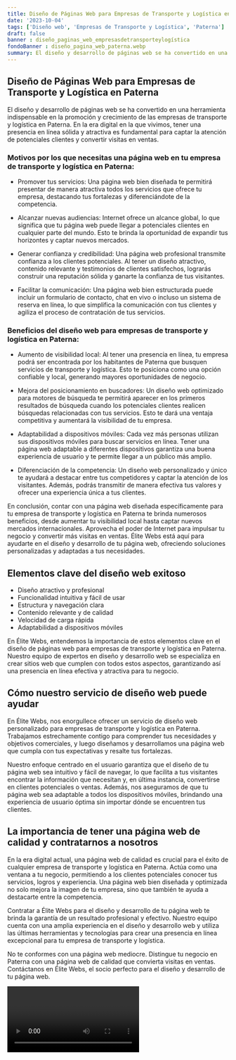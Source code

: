 ```yaml
---
title: Diseño de Páginas Web para Empresas de Transporte y Logística en Paterna
date: '2023-10-04'
tags: ['Diseño web', 'Empresas de Transporte y Logística', 'Paterna']
draft: false
banner : diseño_paginas_web_empresasdetransporteylogística
fondoBanner : diseño_pagina_web_paterna.webp
summary: El diseño y desarrollo de páginas web se ha convertido en una herramienta indispensable en la promoción y crecimiento de las empresas de transporte y logística en Paterna. En la era digital en la que vivimos, tener una presencia en línea sólida y atractiva es fundamental para captar la atención de potenciales clientes y convertir visitas en ventas.
---
```


## Diseño de Páginas Web para Empresas de Transporte y Logística en Paterna

El diseño y desarrollo de páginas web se ha convertido en una herramienta indispensable en la promoción y crecimiento de las empresas de transporte y logística en Paterna. En la era digital en la que vivimos, tener una presencia en línea sólida y atractiva es fundamental para captar la atención de potenciales clientes y convertir visitas en ventas.

### Motivos por los que necesitas una página web en tu empresa de transporte y logística en Paterna:

- Promover tus servicios: Una página web bien diseñada te permitirá presentar de manera atractiva todos los servicios que ofrece tu empresa, destacando tus fortalezas y diferenciándote de la competencia.

- Alcanzar nuevas audiencias: Internet ofrece un alcance global, lo que significa que tu página web puede llegar a potenciales clientes en cualquier parte del mundo. Esto te brinda la oportunidad de expandir tus horizontes y captar nuevos mercados.

- Generar confianza y credibilidad: Una página web profesional transmite confianza a los clientes potenciales. Al tener un diseño atractivo, contenido relevante y testimonios de clientes satisfechos, lograrás construir una reputación sólida y ganarte la confianza de tus visitantes.

- Facilitar la comunicación: Una página web bien estructurada puede incluir un formulario de contacto, chat en vivo o incluso un sistema de reserva en línea, lo que simplifica la comunicación con tus clientes y agiliza el proceso de contratación de tus servicios.

### Beneficios del diseño web para empresas de transporte y logística en Paterna:

- Aumento de visibilidad local: Al tener una presencia en línea, tu empresa podrá ser encontrada por los habitantes de Paterna que busquen servicios de transporte y logística. Esto te posiciona como una opción confiable y local, generando mayores oportunidades de negocio.

- Mejora del posicionamiento en buscadores: Un diseño web optimizado para motores de búsqueda te permitirá aparecer en los primeros resultados de búsqueda cuando los potenciales clientes realicen búsquedas relacionadas con tus servicios. Esto te dará una ventaja competitiva y aumentará la visibilidad de tu empresa.

- Adaptabilidad a dispositivos móviles: Cada vez más personas utilizan sus dispositivos móviles para buscar servicios en línea. Tener una página web adaptable a diferentes dispositivos garantiza una buena experiencia de usuario y te permite llegar a un público más amplio.

- Diferenciación de la competencia: Un diseño web personalizado y único te ayudará a destacar entre tus competidores y captar la atención de los visitantes. Además, podrás transmitir de manera efectiva tus valores y ofrecer una experiencia única a tus clientes.

En conclusión, contar con una página web diseñada específicamente para tu empresa de transporte y logística en Paterna te brinda numerosos beneficios, desde aumentar tu visibilidad local hasta captar nuevos mercados internacionales. Aprovecha el poder de Internet para impulsar tu negocio y convertir más visitas en ventas. Élite Webs está aquí para ayudarte en el diseño y desarrollo de tu página web, ofreciendo soluciones personalizadas y adaptadas a tus necesidades.

<GifSeo />

<Cta />

## Elementos clave del diseño web exitoso

- Diseño atractivo y profesional
- Funcionalidad intuitiva y fácil de usar
- Estructura y navegación clara
- Contenido relevante y de calidad
- Velocidad de carga rápida
- Adaptabilidad a dispositivos móviles

En Élite Webs, entendemos la importancia de estos elementos clave en el diseño de páginas web para empresas de transporte y logística en Paterna. Nuestro equipo de expertos en diseño y desarrollo web se especializa en crear sitios web que cumplen con todos estos aspectos, garantizando así una presencia en línea efectiva y atractiva para tu negocio.

## Cómo nuestro servicio de diseño web puede ayudar

En Élite Webs, nos enorgullece ofrecer un servicio de diseño web personalizado para empresas de transporte y logística en Paterna. Trabajamos estrechamente contigo para comprender tus necesidades y objetivos comerciales, y luego diseñamos y desarrollamos una página web que cumpla con tus expectativas y resalte tus fortalezas.

Nuestro enfoque centrado en el usuario garantiza que el diseño de tu página web sea intuitivo y fácil de navegar, lo que facilita a tus visitantes encontrar la información que necesitan y, en última instancia, convertirse en clientes potenciales o ventas. Además, nos aseguramos de que tu página web sea adaptable a todos los dispositivos móviles, brindando una experiencia de usuario óptima sin importar dónde se encuentren tus clientes.

## La importancia de tener una página web de calidad y contratarnos a nosotros

En la era digital actual, una página web de calidad es crucial para el éxito de cualquier empresa de transporte y logística en Paterna. Actúa como una ventana a tu negocio, permitiendo a los clientes potenciales conocer tus servicios, logros y experiencia. Una página web bien diseñada y optimizada no solo mejora la imagen de tu empresa, sino que también te ayuda a destacarte entre la competencia.

Contratar a Élite Webs para el diseño y desarrollo de tu página web te brinda la garantía de un resultado profesional y efectivo. Nuestro equipo cuenta con una amplia experiencia en el diseño y desarrollo web y utiliza las últimas herramientas y tecnologías para crear una presencia en línea excepcional para tu empresa de transporte y logística.

No te conformes con una página web mediocre. Distingue tu negocio en Paterna con una página web de calidad que convierta visitas en ventas. Contáctanos en Élite Webs, el socio perfecto para el diseño y desarrollo de tu página web.

<Video />

<CtaBot job='Empresas de Transporte y Logística' city='Paterna'/>

<Gmaps query='Paterna+españa+maps' />